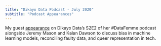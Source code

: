 ```yaml
---
title: "Dikayo Data Podcast - July 2020"
subtitle: "Podcast Appearances"
---
```


My guest [appearance](https://www.dikayodata.com/datafemme/no-more-tables-all-of-the-seats) on Dikayo Data's S2E2 of her #DataFemme podcast alongside Jeremy Mason and Kalan Dawson to discuss bias in machine learning models, reconciling faulty data, and queer representation in tech.
